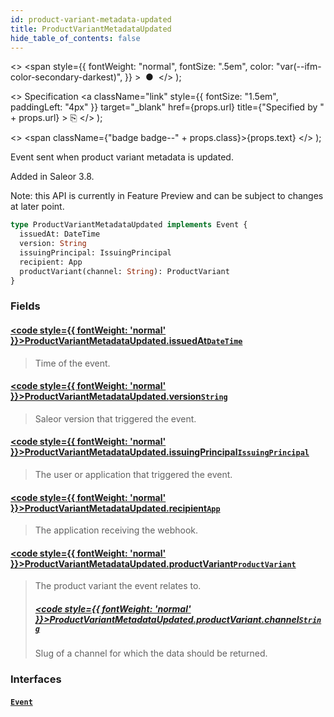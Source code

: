 ```yaml
---
id: product-variant-metadata-updated
title: ProductVariantMetadataUpdated
hide_table_of_contents: false
---
```


  <>
    <span
      style={{
        fontWeight: "normal",
        fontSize: ".5em",
        color: "var(--ifm-color-secondary-darkest)",
      }}
    >
      &nbsp;●&nbsp;
    </span>
  </>
);

  <>
    Specification
    <a
      className="link"
      style={{ fontSize: "1.5em", paddingLeft: "4px" }}
      target="\_blank"
      href={props.url}
      title={"Specified by " + props.url}
    >
      ⎘
    </a>
  </>
);

  <>
    <span className={"badge badge--" + props.class}>{props.text}</span>
  </>
);

Event sent when product variant metadata is updated.

Added in Saleor 3.8.

Note: this API is currently in Feature Preview and can be subject to changes at later point.

```graphql
type ProductVariantMetadataUpdated implements Event {
  issuedAt: DateTime
  version: String
  issuingPrincipal: IssuingPrincipal
  recipient: App
  productVariant(channel: String): ProductVariant
}
```

### Fields

#### [<code style={{ fontWeight: 'normal' }}>ProductVariantMetadataUpdated.<b>issuedAt</b></code>](#)<Bullet />[`DateTime`](../../api-reference/miscellaneous/scalars/date-time) <Badge class="secondary" text="scalar"/> <Badge class="secondary" text="miscellaneous"/>

> Time of the event.

#### [<code style={{ fontWeight: 'normal' }}>ProductVariantMetadataUpdated.<b>version</b></code>](#)<Bullet />[`String`](../../api-reference/miscellaneous/scalars/string) <Badge class="secondary" text="scalar"/> <Badge class="secondary" text="miscellaneous"/>

> Saleor version that triggered the event.

#### [<code style={{ fontWeight: 'normal' }}>ProductVariantMetadataUpdated.<b>issuingPrincipal</b></code>](#)<Bullet />[`IssuingPrincipal`](../../api-reference/miscellaneous/unions/issuing-principal) <Badge class="secondary" text="union"/> <Badge class="secondary" text="miscellaneous"/>

> The user or application that triggered the event.

#### [<code style={{ fontWeight: 'normal' }}>ProductVariantMetadataUpdated.<b>recipient</b></code>](#)<Bullet />[`App`](../../api-reference/apps/objects/app) <Badge class="secondary" text="object"/> <Badge class="secondary" text="apps"/>

> The application receiving the webhook.

#### [<code style={{ fontWeight: 'normal' }}>ProductVariantMetadataUpdated.<b>productVariant</b></code>](#)<Bullet />[`ProductVariant`](../../api-reference/products/objects/product-variant) <Badge class="secondary" text="object"/> <Badge class="secondary" text="products"/>

> The product variant the event relates to.
>
> ##### [<code style={{ fontWeight: 'normal' }}>ProductVariantMetadataUpdated.productVariant.<b>channel</b></code>](#)<Bullet />[`String`](../../api-reference/miscellaneous/scalars/string) <Badge class="secondary" text="scalar"/> <Badge class="secondary" text="miscellaneous"/>
>
> Slug of a channel for which the data should be returned.

### Interfaces

#### [`Event`](../../api-reference/miscellaneous/interfaces/event) <Badge class="secondary" text="interface"/> <Badge class="secondary" text="miscellaneous"/>

>
